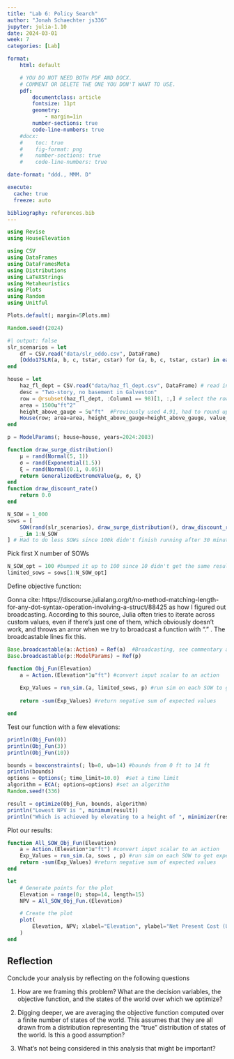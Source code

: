 ```yaml
---
title: "Lab 6: Policy Search"
author: "Jonah Schaechter js336"
jupyter: julia-1.10
date: 2024-03-01
week: 7
categories: [Lab]

format: 
    html: default

    # YOU DO NOT NEED BOTH PDF AND DOCX.
    # COMMENT OR DELETE THE ONE YOU DON'T WANT TO USE.
    pdf:
        documentclass: article
        fontsize: 11pt
        geometry:
            - margin=1in  
        number-sections: true
        code-line-numbers: true
    #docx: 
    #    toc: true
    #    fig-format: png
    #    number-sections: true
    #    code-line-numbers: true

date-format: "ddd., MMM. D"

execute: 
  cache: true
  freeze: auto

bibliography: references.bib
---
```


```julia
using Revise
using HouseElevation

using CSV
using DataFrames
using DataFramesMeta
using Distributions
using LaTeXStrings
using Metaheuristics
using Plots
using Random
using Unitful

Plots.default(; margin=5Plots.mm)
```


```julia
Random.seed!(2024)
```


```julia
#| output: false
slr_scenarios = let
    df = CSV.read("data/slr_oddo.csv", DataFrame)
    [Oddo17SLR(a, b, c, tstar, cstar) for (a, b, c, tstar, cstar) in eachrow(df)]
end

house = let
    haz_fl_dept = CSV.read("data/haz_fl_dept.csv", DataFrame) # read in the file
    desc = "Two-story, no basement in Galveston"
    row = @rsubset(haz_fl_dept, :Column1 == 98)[1, :,] # select the row I want
    area = 1500u"ft^2"
    height_above_gauge = 5u"ft"  #Previously used 4.91, had to round up to 5 to make it work with functions
    House(row; area=area, height_above_gauge=height_above_gauge, value_usd=250_000)
end
```


```julia
p = ModelParams(; house=house, years=2024:2083)

function draw_surge_distribution()
    μ = rand(Normal(5, 1))
    σ = rand(Exponential(1.5))
    ξ = rand(Normal(0.1, 0.05))
    return GeneralizedExtremeValue(μ, σ, ξ)
end
function draw_discount_rate()
    return 0.0
end

N_SOW = 1_000
sows = [
    SOW(rand(slr_scenarios), draw_surge_distribution(), draw_discount_rate()) for
    _ in 1:N_SOW
] # Had to do less SOWs since 100k didn't finish running after 30 minutes on my computer
```

Pick first X number of SOWs 
```julia
N_SOW_opt = 100 #bumped it up to 100 since 10 didn't get the same results as the graph
limited_sows = sows[1:N_SOW_opt]
```

Define objective function: 

Gonna cite: https://discourse.julialang.org/t/no-method-matching-length-for-any-dot-syntax-operation-involving-a-struct/88425
as how I figured out broadcasting.  According to this source, Julia often tries to iterate across custom values, even if there's just one of them, which obviously doesn't work, and throws an arror when we try to broadcast a function with "."  .  The broadcastable lines fix this. 

```julia
Base.broadcastable(a::Action) = Ref(a)  #Broadcasting, see commentary above
Base.broadcastable(p::ModelParams) = Ref(p)

function Obj_Fun(Elevation)
    a = Action.(Elevation*1u"ft") #convert input scalar to an action
    
    Exp_Values = run_sim.(a, limited_sows, p) #run sim on each SOW to get expected values 
    
    return -sum(Exp_Values) #return negative sum of expected values

end 
```


Test our function with a few elevations:
```julia
println(Obj_Fun(0))
println(Obj_Fun(3))
println(Obj_Fun(10))
```

```julia
bounds = boxconstraints(; lb=0, ub=14) #bounds from 0 ft to 14 ft
println(bounds)
options = Options(; time_limit=10.0)  #set a time limit
algorithm = ECA(; options=options) #set an algorithm
Random.seed!(336)
```

```julia
result = optimize(Obj_Fun, bounds, algorithm)
println("Lowest NPV is ", minimum(result))
println("Which is achieved by elevating to a height of ", minimizer(result)[1], " feet.")
```

Plot our results: 

```julia

function All_SOW_Obj_Fun(Elevation)
    a = Action.(Elevation*1u"ft") #convert input scalar to an action
    Exp_Values = run_sim.(a, sows , p) #run sim on each SOW to get expected values 
    return -sum(Exp_Values) #return negative sum of expected values
end 

let
    # Generate points for the plot
    Elevation = range(0; stop=14, length=15)
    NPV = All_SOW_Obj_Fun.(Elevation)

    # Create the plot
    plot(
        Elevation, NPV; xlabel="Elevation", ylabel="Net Present Cost (USD)", title="Net Present Costs vs Elevation for all SOWs"
    )
end
```

## Reflection

Conclude your analysis by reflecting on the following questions

1. How are we framing this problem? What are the decision variables, the objective function, and the states of the world over which we optimize?


2. Digging deeper, we are averaging the objective function computed over a finite number of states of the world. This assumes that they are all drawn from a distribution representing the "true" distribution of states of the world. Is this a good assumption?

3. What's not being considered in this analysis that might be important?
